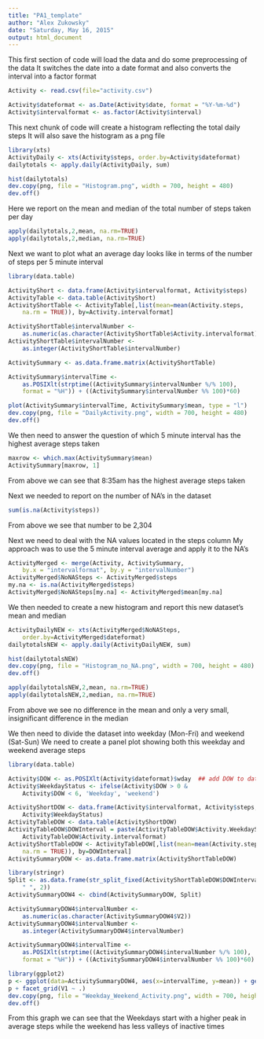 ```yaml
---
title: "PA1_template"
author: "Alex Zukowsky"
date: "Saturday, May 16, 2015"
output: html_document
---
```


This first section of code will load the data and do some preprocessing of the
    data
It switches the date into a date format and also converts the interval into a
    factor format

```r
Activity <- read.csv(file="activity.csv")

Activity$dateformat <- as.Date(Activity$date, format = "%Y-%m-%d")
Activity$intervalformat <- as.factor(Activity$interval)
```


This next chunk of code will create a histogram reflecting the total daily steps
It will also save the histogram as a png file

```r
library(xts)
ActivityDaily <- xts(Activity$steps, order.by=Activity$dateformat)
dailytotals <- apply.daily(ActivityDaily, sum)

hist(dailytotals)
dev.copy(png, file = "Histogram.png", width = 700, height = 480)
dev.off()
```


Here we report on the mean and median of the total number of steps taken per day

```r
apply(dailytotals,2,mean, na.rm=TRUE)
apply(dailytotals,2,median, na.rm=TRUE)
```


Next we want to plot what an average day looks like in terms of the number of
    steps per 5 minute interval
    
```r
library(data.table)

ActivityShort <- data.frame(Activity$intervalformat, Activity$steps)
ActivityTable <- data.table(ActivityShort)
ActivityShortTable <- ActivityTable[,list(mean=mean(Activity.steps, 
    na.rm = TRUE)), by=Activity.intervalformat]

ActivityShortTable$intervalNumber <- 
    as.numeric(as.character(ActivityShortTable$Activity.intervalformat))
ActivityShortTable$intervalNumber <- 
    as.integer(ActivityShortTable$intervalNumber)

ActivitySummary <- as.data.frame.matrix(ActivityShortTable)

ActivitySummary$intervalTime <- 
    as.POSIXlt(strptime((ActivitySummary$intervalNumber %/% 100), 
    format = "%H")) + ((ActivitySummary$intervalNumber %% 100)*60)

plot(ActivitySummary$intervalTime, ActivitySummary$mean, type = "l")
dev.copy(png, file = "DailyActivity.png", width = 700, height = 480)
dev.off()
```


We then need to answer the question of which 5 minute interval has the highest
    average steps taken
    
```r
maxrow <- which.max(ActivitySummary$mean)  
ActivitySummary[maxrow, 1]
```

From above we can see that 8:35am has the highest average steps taken


Next we needed to report on the number of NA's in the dataset

```r
sum(is.na(Activity$steps))
```

From above we see that number to be 2,304


Next we need to deal with the NA values located in the steps column
My approach was to use the 5 minute interval average and apply it to the NA's

```r
ActivityMerged <- merge(Activity, ActivitySummary, 
    by.x = "intervalformat", by.y = "intervalNumber")
ActivityMerged$NoNASteps <- ActivityMerged$steps
my.na <- is.na(ActivityMerged$steps)
ActivityMerged$NoNASteps[my.na] <- ActivityMerged$mean[my.na]
```

We then needed to create a new histogram and report this new dataset's mean
    and median
    
```r
ActivityDailyNEW <- xts(ActivityMerged$NoNASteps, 
    order.by=ActivityMerged$dateformat)
dailytotalsNEW <- apply.daily(ActivityDailyNEW, sum)

hist(dailytotalsNEW)
dev.copy(png, file = "Histogram_no_NA.png", width = 700, height = 480)
dev.off()

apply(dailytotalsNEW,2,mean, na.rm=TRUE)
apply(dailytotalsNEW,2,median, na.rm=TRUE)
```

From above we see no difference in the mean and only a very small, insignificant
    difference in the median
    
    
We then need to divide the dataset into weekday (Mon-Fri) and weekend (Sat-Sun)
We need to create a panel plot showing both this weekday and weekend average
    steps
    
```r
library(data.table)

Activity$DOW <- as.POSIXlt(Activity$dateformat)$wday  ## add DOW to data frame
Activity$WeekdayStatus <- ifelse(Activity$DOW > 0 & 
    Activity$DOW < 6, 'Weekday', 'weekend')

ActivityShortDOW <- data.frame(Activity$intervalformat, Activity$steps, 
    Activity$WeekdayStatus)
ActivityTableDOW <- data.table(ActivityShortDOW)
ActivityTableDOW$DOWInterval = paste(ActivityTableDOW$Activity.WeekdayStatus, 
    ActivityTableDOW$Activity.intervalformat)
ActivityShortTableDOW <- ActivityTableDOW[,list(mean=mean(Activity.steps, 
    na.rm = TRUE)), by=DOWInterval]
ActivitySummaryDOW <- as.data.frame.matrix(ActivityShortTableDOW)

library(stringr)
Split <- as.data.frame(str_split_fixed(ActivityShortTableDOW$DOWInterval, 
    " ", 2))
ActivitySummaryDOW4 <- cbind(ActivitySummaryDOW, Split)

ActivitySummaryDOW4$intervalNumber <- 
    as.numeric(as.character(ActivitySummaryDOW4$V2))
ActivitySummaryDOW4$intervalNumber <- 
    as.integer(ActivitySummaryDOW4$intervalNumber)

ActivitySummaryDOW4$intervalTime <- 
    as.POSIXlt(strptime((ActivitySummaryDOW4$intervalNumber %/% 100), 
    format = "%H")) + ((ActivitySummaryDOW4$intervalNumber %% 100)*60)

library(ggplot2)
p <- ggplot(data=ActivitySummaryDOW4, aes(x=intervalTime, y=mean)) + geom_line()
p + facet_grid(V1 ~ .)
dev.copy(png, file = "Weekday_Weekend_Activity.png", width = 700, height = 480)
dev.off()
```

From this graph we can see that the Weekdays start with a higher peak in average
    steps while the weekend has less valleys of inactive times